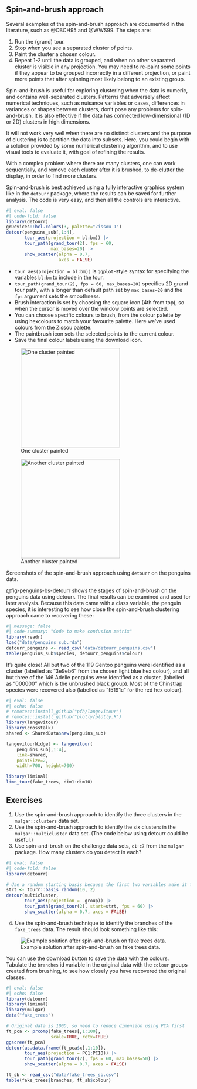 ## Spin-and-brush approach {#sec-clust-graphics}

\index{brushing!persistent} \index{tour}
\index{cluster analysis!spin-and-brush}

Several examples of the spin-and-brush approach are documented in the literature, such as @CBCH95 and @WWS99. The steps are:

1. Run the (grand) tour.
2. Stop when you see a separated cluster of points.
3. Paint the cluster a chosen colour.
4. Repeat 1-2 until the data is grouped, and when no other separated cluster is visible in any projection. You may need to re-paint some points if they appear to be grouped incorrectly in a different projection, or paint more points that after spinning most likely belong to an existing group.

Spin-and-brush is useful for exploring clustering when the data is numeric, and contains well-separated clusters. Patterns that adversely affect numerical techniques, such as nuisance variables or cases, differences in variances or shapes between clusters, don't pose any problems for spin-and-brush. It is also effective if the data has connected low-dimensional (1D or 2D) clusters in high dimensions. 

It will not work very well when there are no distinct clusters and the purpose of clustering is to partition the data into subsets. Here, you could begin with a solution provided by some numerical clustering algorithm, and to use visual tools to evaluate it, with goal of refining the results.

With a complex problem where there are many clusters, one can work sequentially, and remove each cluster after it is brushed, to de-clutter the display, in order to find more clusters.

<!--
## Using `plotly`

@fig-penguins-brush-and-spin shows a fixed length grand tour produced using `plotly`, with a brush tool made available to colour points. The code is messy, but follows that of [animation-tour-basic.R](https://github.com/plotly/plotly.R/blob/master/demo/animation-tour-basic.R) from @plotly2020. There are key pieces in the code:

1. Create the sequence of tour projections, and the data object containing data projections and projection coordinates. Include an observation id in the data object.
2. Specify that the `id` variable is to be used to mark observations across animation frames using `highlight_key`.
3. Draw them using `plotly`, with a `frame` parameter which specifies the animation sequence. 
4. Add a brush colour palette and specific brushing control using `highlight` to the plotly plot.

The result is an HTML object which can be saved for sharing. The drawback of this approach is that the results of the user actions cannot be saved, so you cannot recover the clusters corresponding to the colours.

```r
#| eval: false
#| message: false
# Following https://github.com/plotly/plotly.R/blob/master/demo/animation-tour-basic.R
# TURN INTO A FUNCTION TO MAKE IT EASIER
library(tourr)
library(plotly)
load("data/penguins_sub.rda")
p_mat <- as.matrix(penguins_sub[,1:4])
tour <- new_tour(p_mat, 
                 grand_tour(), NULL)

tour_dat <- function(step_size) {
  step <- tour(step_size)
  proj <- center(p_mat %*% step$proj)
  data.frame(x = proj[,1], y = proj[,2], 
             species = penguins_sub$species,
             id = 1:nrow(penguins_sub))
}

proj_dat <- function(step_size) {
  step <- tour(step_size)
  data.frame(
    x = step$proj[,1], y = step$proj[,2], measure = colnames(p_mat)
 )
}

steps <- c(0, rep(1/15, 150))
stepz <- cumsum(steps)

# tidy version of tour data
tour_dats <- lapply(steps, tour_dat)
tour_datz <- Map(function(x, y) cbind(x, step = y),
                 tour_dats, stepz)
tour_data <- dplyr::bind_rows(tour_datz)

tour_data <- highlight_key(tour_data, ~id)

# tidy version of tour projection data
proj_dats <- lapply(steps, proj_dat)
proj_datz <- Map(function(x, y) cbind(x, step = y), proj_dats, stepz)
proj_data <- dplyr::bind_rows(proj_datz)
proj_data$x <- proj_data$x*3
proj_data$y <- proj_data$y*3

ax <- list(
  title = "",
  range = c(-3, 3),
  zeroline = FALSE
)

# Set colors
clrs <- grDevices::hcl.colors(6, palette="Zissou 1")
  
# for nicely formatted slider labels
options(digits = 2)

p_b_s <- proj_data %>%
  plot_ly(x = ~x, y = ~y, frame = ~step, 
          color = I("gray80"),
          width=600, height=600) %>%
  config(displaylogo = FALSE, 
         modeBarButtonsToRemove = c("sendDataToCloud", "editInChartStudio", "zoom2d", "zoomIn2d", "zoomOut2d", "pan2d", "drawclosedpath", "drawopenpath", "autoScale2d", "hoverClosestCartesian", "hoverCompareCartesian", "resetScale2d")) %>%
  add_segments(xend = 0, yend = 0) %>%
  add_text(text = ~measure) %>%
  add_markers(color = I("black"), data = tour_data, text = ~id, ids = ~id, hoverinfo = "text") %>%
  layout(xaxis = ax, yaxis = ax) %>%
  hide_legend() %>%
  animation_opts(50, transition = 0, redraw = FALSE) %>%
  highlight(on = "plotly_selected", 
            off = "plotly_doubleclick",
            color = clrs, 
            persistent = TRUE, 
            dynamic = TRUE, 
            opacityDim = 0.5)
htmlwidgets::saveWidget(p_b_s,
          file="html/penguins_brush_and_spin.html",
          selfcontained = TRUE)

```

::: {.content-hidden when-format="pdf"}

::: {#fig-penguins-brush-and-spin fig-align="center"}

<iframe width="600" height="650" src="html/penguins_brush_and_spin.html" title="Controls to brush and spin to discover the three clusters in the penguins data."></iframe>

Controls to brush and spin to discover the three clusters in the penguins data. Use the lasso brush to colour points persistently when you see a cluster. Spin and colour again as necessary to identify all the clusters.
:::

:::

::: {#fig-penguins-bs-static fig-align="center" layout-ncol=2}


![](images/penguins-bs4.png){#fig-penguins-bs1 fig-alt="FIX ME" fig.align="center"}

![](images/penguins-bs5.png){#fig-penguins-bs2 fig-alt="FIX ME" fig.align="center"}

Screenshots of the spin-and-brush approach being used on the penguins data.
:::

## Using `detourr`
-->

Spin-and-brush is best achieved using a fully interactive graphics system like in the `detourr` package, where the results can be saved for further analysis. The code is very easy, and then all the controls are interactive.


```r
#| eval: false
#| code-fold: false
library(detourr)
grDevices::hcl.colors(3, palette="Zissou 1")
detour(penguins_sub[,1:4], 
       tour_aes(projection = bl:bm)) |>
       tour_path(grand_tour(2), fps = 60, 
                 max_bases=20) |>
       show_scatter(alpha = 0.7, 
                    axes = FALSE)
```

- `tour_aes(projection = bl:bm))` is `ggplot`-style syntax for specifying the variables `bl:bm` to include in the tour. 
- `tour_path(grand_tour(2), fps = 60, max_bases=20)` specifies 2D grand tour path, with a longer than default path set by `max_bases=20` and the `fps` argument sets the smoothness.
- Brush interaction is set by choosing the square icon (4th from top), so when the cursor is moved over the window points are selected.
- You can choose specific colours to brush, from the colour palette by using hexcolours to match your favourite palette. Here we've used colours from the Zissou palette.
- The paintbrush icon sets the selected points to the current colour.
- Save the final colour labels using the download icon. 

::: {#fig-penguins-bs-detourr fig-align="center" layout-ncol=2}


![One cluster painted](images/penguins-bs6.png){#fig-penguins-bs3 fig-alt="Projected view where one cluster can be distinguished and is brushed in blue." fig.align="center" width=270}

![Another cluster painted](images/penguins-bs7.png){#fig-penguins-bs4 fig-alt="Projection where a second cluster can be distinguished and is brushed in red." fig.align="center" width=270}


Screenshots of the spin-and-brush approach using `detourr` on the penguins data. 
:::

@fig-penguins-bs-detourr shows the stages of spin-and-brush on the penguins data using detourr. The final results can be examined and used for later analysis. Because this data came with a class variable, the penguin species, it is interesting to see how close the spin-and-brush clustering approach came to recovering these: 

```r
#| message: false
#| code-summary: "Code to make confusion matrix"
library(readr)
load("data/penguins_sub.rda")
detourr_penguins <- read_csv("data/detourr_penguins.csv")
table(penguins_sub$species, detourr_penguins$colour)
```

It's quite close! All but two of the 119 Gentoo penguins were identified as a cluster (labelled as "3e9eb6" from the chosen light blue hex colour), and all but three of the 146 Adelie penguins were identified as a cluster, (labelled as "000000" which is the unbrushed black group). Most of the Chinstrap species were recovered also (labelled as "f5191c" for the red hex colour).


```r
#| eval: false
#| echo: false
# remotes::install_github("pfh/langevitour")
# remotes::install_github("plotly/plotly.R")
library(langevitour)
library(crosstalk)
shared <- SharedData$new(penguins_sub)

langevitourWidget <- langevitour(
    penguins_sub[,1:4], 
    link=shared,  
    pointSize=2,
    width=700, height=700)

library(liminal)
limn_tour(fake_trees, dim1:dim10)
```



## Exercises {-}

1. Use the spin-and-brush approach to identify the three clusters in the `mulgar::clusters` data set.
2. Use the spin-and-brush approach to identify the six clusters in the `mulgar::multicluster` data set. (The code below using detourr could be useful.)
3. Use spin-and-brush on the challenge data sets, `c1`-`c7` from the `mulgar` package. How many clusters do you detect in each?


```r
#| eval: false
#| code-fold: false
library(detourr)

# Use a random starting basis because the first two variables make it too easy
strt <- tourr::basis_random(10, 2)
detour(multicluster, 
       tour_aes(projection = -group)) |>
       tour_path(grand_tour(2), start=strt, fps = 60) |>
       show_scatter(alpha = 0.7, axes = FALSE)

```

4. Use the spin-and-brush technique to identify the branches of the `fake_trees` data. The result should look something like this:

![Example solution after spin-and-brush on fake trees data.](images/fake_trees_sb.png){#fig-fake-trees-sb fig-alt="Projection where some clusters extend in different direction, with point colors indicating the user-identified clusters."}

You can use the download button to save the data with the colours. Tabulate the `branches` id variable in the original data with the `colour` groups created from brushing, to see how closely you have recovered the original classes.

```r
#| eval: false
#| echo: false
library(detourr)
library(liminal)
library(mulgar)
data("fake_trees")

# Original data is 100D, so need to reduce dimension using PCA first
ft_pca <- prcomp(fake_trees[,1:100], 
                 scale=TRUE, retx=TRUE)
ggscree(ft_pca)
detour(as.data.frame(ft_pca$x[,1:10]), 
       tour_aes(projection = PC1:PC10)) |>
       tour_path(grand_tour(2), fps = 60, max_bases=50) |>
       show_scatter(alpha = 0.7, axes = FALSE)

ft_sb <- read_csv("data/fake_trees_sb.csv")
table(fake_trees$branches, ft_sb$colour)
```
